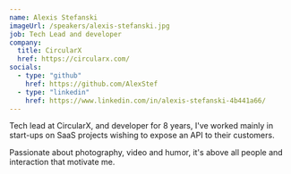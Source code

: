```yaml
---
name: Alexis Stefanski
imageUrl: /speakers/alexis-stefanski.jpg
job: Tech Lead and developer
company:
  title: CircularX
  href: https://circularx.com/
socials:
  - type: "github"
    href: https://github.com/AlexStef
  - type: "linkedin"
    href: https://www.linkedin.com/in/alexis-stefanski-4b441a66/
---
```


Tech lead at CircularX, and developer for 8 years, I've worked mainly in start-ups on SaaS projects wishing to expose an API to their customers.

Passionate about photography, video and humor, it's above all people and interaction that motivate me.
